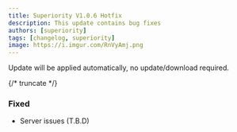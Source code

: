 ```yaml
---
title: Superiority V1.0.6 Hotfix
description: This update contains bug fixes
authors: [superiority]
tags: [changelog, superiority]
image: https://i.imgur.com/RnVyAmj.png
---
```


Update will be applied automatically, no update/download required.

{/* truncate */}

### Fixed
- Server issues (T.B.D)
